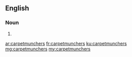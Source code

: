 ==English==

===Noun===
{{head|en|noun plural form}}

# {{plural of|carpetmuncher|lang=en}}

[[ar:carpetmunchers]]
[[fr:carpetmunchers]]
[[ku:carpetmunchers]]
[[mg:carpetmunchers]]
[[my:carpetmunchers]]